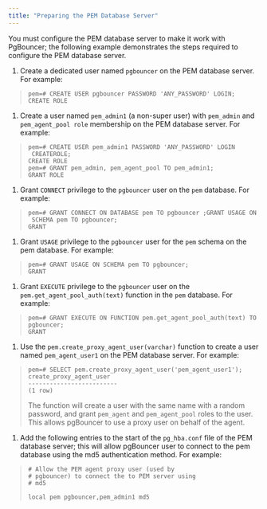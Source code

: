 ```yaml
---
title: "Preparing the PEM Database Server"
---
```


<div id="preparing_the_pem_database_server" class="registered_link"></div>


You must configure the PEM database server to make it work with PgBouncer; the following example demonstrates the steps required to configure the PEM database server.

1.  Create a dedicated user named `pgbouncer` on the PEM database server. For example:

>     pem=# CREATE USER pgbouncer PASSWORD 'ANY_PASSWORD' LOGIN;
>     CREATE ROLE

1.  Create a user named `pem_admin1` (a non-super user) with `pem_admin` and `pem_agent_pool role` membership on the PEM database server. For example:

>     pem=# CREATE USER pem_admin1 PASSWORD 'ANY_PASSWORD' LOGIN
>      CREATEROLE;
>     CREATE ROLE
>     pem=# GRANT pem_admin, pem_agent_pool TO pem_admin1;
>     GRANT ROLE

1.  Grant `CONNECT` privilege to the `pgbouncer` user on the `pem` database. For example:

>     pem=# GRANT CONNECT ON DATABASE pem TO pgbouncer ;GRANT USAGE ON
>      SCHEMA pem TO pgbouncer;
>     GRANT

1.  Grant `USAGE` privilege to the `pgbouncer` user for the `pem` schema on the pem database. For example:

>     pem=# GRANT USAGE ON SCHEMA pem TO pgbouncer;
>     GRANT

1.  Grant `EXECUTE` privilege to the `pgbouncer` user on the `pem.get_agent_pool_auth(text)` function in the `pem` database. For example:

>     pem=# GRANT EXECUTE ON FUNCTION pem.get_agent_pool_auth(text) TO
>     pgbouncer;
>     GRANT

1.  Use the `pem.create_proxy_agent_user(varchar)` function to create a user named `pem_agent_user1` on the PEM database server. For example:

>     pem=# SELECT pem.create_proxy_agent_user('pem_agent_user1');
>     create_proxy_agent_user
>     -------------------------
>     (1 row)
>
> The function will create a user with the same name with a random password, and grant `pem_agent` and `pem_agent_pool` roles to the user. This allows pgBouncer to use a proxy user on behalf of the agent.

1.  Add the following entries to the start of the `pg_hba.conf` file of the PEM database server; this will allow pgBouncer user to connect to the pem database using the md5 authentication method. For example:

>     # Allow the PEM agent proxy user (used by
>     # pgbouncer) to connect the to PEM server using
>     # md5
>
>     local pem pgbouncer,pem_admin1 md5
